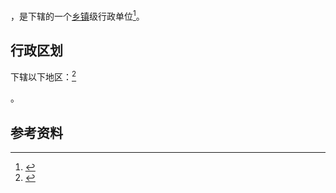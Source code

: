 {{中国乡级行政区|52/05/25/101/000}}

'''{{PAGENAMEBASE}}'''，是{{PRC admin/fullname|52/05/25/101/000|3}}下辖的一个[[乡镇|乡镇]]级行政单位<ref>{{PRC admin/ref sgc|{{PRC admin/parent|52/05/25/101/000}}}}</ref>。

== 行政区划 ==

{{PAGENAMEBASE}}下辖以下地区：<ref>{{PRC admin/ref sgc|52/05/25/101/000}}</ref>

{{PRC admin/children|52/05/25/101/000}}。

== 参考资料 ==

{{reflist}}

{{行政区划小作品}}
{{PRC admin/navcat|52/05/25/101/000}}
